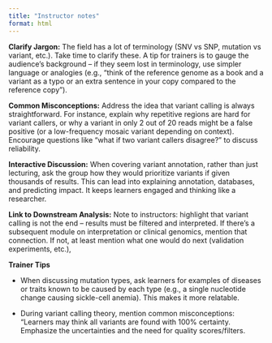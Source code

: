 ```yaml
---
title: "Instructor notes"
format: html
---
```


**Clarify Jargon:** The field has a lot of terminology (SNV vs SNP, mutation vs variant, etc.). Take time to clarify these. A tip for trainers is to gauge the audience’s background – if they seem lost in terminology, use simpler language or analogies (e.g., “think of the reference genome as a book and a variant as a typo or an extra sentence in your copy compared to the reference copy”).

**Common Misconceptions:** Address the idea that variant calling is always straightforward. For instance, explain why repetitive regions are hard for variant callers, or why a variant in only 2 out of 20 reads might be a false positive (or a low-frequency mosaic variant depending on context). Encourage questions like “what if two variant callers disagree?” to discuss reliability.

**Interactive Discussion:** When covering variant annotation, rather than just lecturing, ask the group how they would prioritize variants if given thousands of results. This can lead into explaining annotation, databases, and predicting impact. It keeps learners engaged and thinking like a researcher.

**Link to Downstream Analysis:** Note to instructors: highlight that variant calling is not the end – results must be filtered and interpreted. If there’s a subsequent module on interpretation or clinical genomics, mention that connection. If not, at least mention what one would do next (validation experiments, etc.),

**Trainer Tips**

-   When discussing mutation types, ask learners for examples of diseases or traits known to be caused by each type (e.g., a single nucleotide change causing sickle-cell anemia). This makes it more relatable.

-   During variant calling theory, mention common misconceptions: “Learners may think all variants are found with 100% certainty. Emphasize the uncertainties and the need for quality scores/filters.
